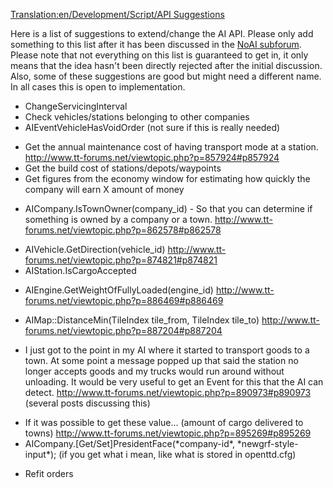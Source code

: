 [[Translation:en/Development/Script/API Suggestions]]


{{en/Development/Script/Navigation}}

Here is a list of suggestions to extend/change the AI API. Please only add something to this list after it has been discussed in the [http://www.tt-forums.net/viewforum.php?f=65 NoAI subforum]. Please note that not everything on this list is guaranteed to get in, it only means that the idea hasn't been directly rejected after the initial discussion. Also, some of these suggestions are good but might need a different name. In all cases this is open to implementation.

*ChangeServicingInterval
*Check vehicles/stations belonging to other companies
*AIEventVehicleHasVoidOrder (not sure if this is really needed)

* Get the annual maintenance cost of having transport mode at a station. http://www.tt-forums.net/viewtopic.php?p=857924#p857924
* Get the build cost of stations/depots/waypoints
* Get figures from the economy window for estimating how quickly the company will earn X amount of money

* AICompany.IsTownOwner(company_id) - So that you can determine if something is owned by a company or a town. http://www.tt-forums.net/viewtopic.php?p=862578#p862578

* AIVehicle.GetDirection(vehicle_id) http://www.tt-forums.net/viewtopic.php?p=874821#p874821
* AIStation.IsCargoAccepted

* AIEngine.GetWeightOfFullyLoaded(engine_id) http://www.tt-forums.net/viewtopic.php?p=886469#p886469

* AIMap::DistanceMin(TileIndex tile_from, TileIndex tile_to) http://www.tt-forums.net/viewtopic.php?p=887204#p887204

* I just got to the point in my AI where it started to transport goods to a town. At some point a message popped up that said the station no longer accepts goods and my trucks would run around without unloading. It would be very useful to get an Event for this that the AI can detect. http://www.tt-forums.net/viewtopic.php?p=890973#p890973 (several posts discussing this)

* If it was possible to get these value... (amount of cargo delivered to towns) http://www.tt-forums.net/viewtopic.php?p=895269#p895269
* AICompany.[Get/Set]PresidentFace(*company-id*, *newgrf-style-input*); (if you get what i mean, like what is stored in openttd.cfg)

* Refit orders
